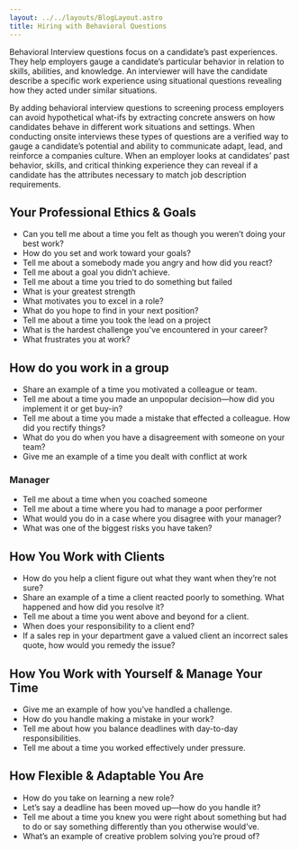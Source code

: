 ```yaml
---
layout: ../../layouts/BlogLayout.astro
title: Hiring with Behavioral Questions
---
```


Behavioral Interview questions focus on a candidate’s past experiences. They help employers gauge a candidate’s particular behavior in relation to skills, abilities, and knowledge.
An interviewer will have the candidate describe a specific work experience using situational questions revealing how they acted under similar situations. 

By adding behavioral interview questions to screening process employers can avoid hypothetical what-ifs by extracting concrete answers on how candidates behave in different work situations and settings.
When conducting onsite interviews these types of questions are a verified way to gauge a candidate’s potential and ability to communicate adapt, lead, and reinforce a companies culture.
When an employer looks at candidates’ past behavior, skills, and critical thinking experience they can reveal if a candidate has the attributes necessary to match job description requirements.

## Your Professional Ethics & Goals

- Can you tell me about a time you felt as though you weren’t doing your best work?
- How do you set and work toward your goals?
- Tell me about a somebody made you angry and how did you react?
- Tell me about a goal you didn’t achieve.
- Tell me about a time you tried to do something but failed
- What is your greatest strength
- What motivates you to excel in a role?
- What do you hope to find in your next position?
- Tell me about a time you took the lead on a project
- What is the hardest challenge you've encountered in your career?
- What frustrates you at work?

## How do you work in a group
- Share an example of a time you motivated a colleague or team.
- Tell me about a time you made an unpopular decision—how did you implement it or get buy-in?
- Tell me about a time you made a mistake that effected a colleague. How did you rectify things?
- What do you do when you have a disagreement with someone on your team?
- Give me an example of a time you dealt with conflict at work

### Manager
- Tell me about a time when you coached someone
- Tell me about a time where you had to manage a poor performer
- What would you do in a case where you disagree with your manager? 
- What was one of the biggest risks you have taken?

## How You Work with Clients
- How do you help a client figure out what they want when they’re not sure?
- Share an example of a time a client reacted poorly to something. What happened and how did you resolve it?
- Tell me about a time you went above and beyond for a client.
- When does your responsibility to a client end?
- If a sales rep in your department gave a valued client an incorrect sales quote, how would you remedy the issue?

## How You Work with Yourself & Manage Your Time

- Give me an example of how you’ve handled a challenge.
- How do you handle making a mistake in your work?
- Tell me about how you balance deadlines with day-to-day responsibilities.
- Tell me about a time you worked effectively under pressure.

## How Flexible & Adaptable You Are

- How do you take on learning a new role?
- Let’s say a deadline has been moved up—how do you handle it?
- Tell me about a time you knew you were right about something but had to do or say something differently than you otherwise would’ve.
- What’s an example of creative problem solving you’re proud of?

